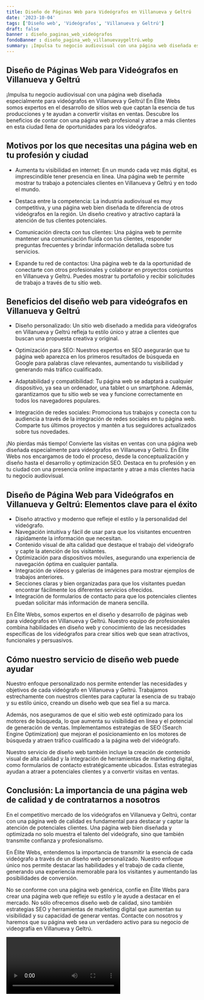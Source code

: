 ```yaml
---
title: Diseño de Páginas Web para Videógrafos en Villanueva y Geltrú
date: '2023-10-04'
tags: ['Diseño web', 'Videógrafos', 'Villanueva y Geltrú']
draft: false
banner : diseño_paginas_web_videógrafos
fondoBanner : diseño_pagina_web_villanuevaygeltrú.webp
summary: ¡Impulsa tu negocio audiovisual con una página web diseñada especialmente para videógrafos en Villanueva y Geltrú! En Élite Webs somos expertos en el desarrollo de sitios web que captan la esencia de tus producciones y te ayudan a convertir visitas en ventas. Descubre los beneficios de contar con una página web profesional y atrae a más clientes en esta ciudad llena de oportunidades para los videógrafos.
---
```


## Diseño de Páginas Web para Videógrafos en Villanueva y Geltrú

¡Impulsa tu negocio audiovisual con una página web diseñada especialmente para videógrafos en Villanueva y Geltrú! En Élite Webs somos expertos en el desarrollo de sitios web que captan la esencia de tus producciones y te ayudan a convertir visitas en ventas. Descubre los beneficios de contar con una página web profesional y atrae a más clientes en esta ciudad llena de oportunidades para los videógrafos.

## Motivos por los que necesitas una página web en tu profesión y ciudad

- Aumenta tu visibilidad en internet: En un mundo cada vez más digital, es imprescindible tener presencia en línea. Una página web te permite mostrar tu trabajo a potenciales clientes en Villanueva y Geltrú y en todo el mundo.

- Destaca entre la competencia: La industria audiovisual es muy competitiva, y una página web bien diseñada te diferencia de otros videógrafos en la región. Un diseño creativo y atractivo captará la atención de tus clientes potenciales.

- Comunicación directa con tus clientes: Una página web te permite mantener una comunicación fluida con tus clientes, responder preguntas frecuentes y brindar información detallada sobre tus servicios.

- Expande tu red de contactos: Una página web te da la oportunidad de conectarte con otros profesionales y colaborar en proyectos conjuntos en Villanueva y Geltrú. Puedes mostrar tu portafolio y recibir solicitudes de trabajo a través de tu sitio web.

## Beneficios del diseño web para videógrafos en Villanueva y Geltrú

- Diseño personalizado: Un sitio web diseñado a medida para videógrafos en Villanueva y Geltrú refleja tu estilo único y atrae a clientes que buscan una propuesta creativa y original.

- Optimización para SEO: Nuestros expertos en SEO asegurarán que tu página web aparezca en los primeros resultados de búsqueda en Google para palabras clave relevantes, aumentando tu visibilidad y generando más tráfico cualificado.

- Adaptabilidad y compatibilidad: Tu página web se adaptará a cualquier dispositivo, ya sea un ordenador, una tablet o un smartphone. Además, garantizamos que tu sitio web se vea y funcione correctamente en todos los navegadores populares.

- Integración de redes sociales: Promociona tus trabajos y conecta con tu audiencia a través de la integración de redes sociales en tu página web. Comparte tus últimos proyectos y mantén a tus seguidores actualizados sobre tus novedades.

¡No pierdas más tiempo! Convierte las visitas en ventas con una página web diseñada especialmente para videógrafos en Villanueva y Geltrú. En Élite Webs nos encargamos de todo el proceso, desde la conceptualización y diseño hasta el desarrollo y optimización SEO. Destaca en tu profesión y en tu ciudad con una presencia online impactante y atrae a más clientes hacia tu negocio audiovisual.

<GifSeo />

<Cta />

## Diseño de Página Web para Videógrafos en Villanueva y Geltrú: Elementos clave para el éxito

- Diseño atractivo y moderno que refleje el estilo y la personalidad del videógrafo.
- Navegación intuitiva y fácil de usar para que los visitantes encuentren rápidamente la información que necesitan.
- Contenido visual de alta calidad que destaque el trabajo del videógrafo y capte la atención de los visitantes.
- Optimización para dispositivos móviles, asegurando una experiencia de navegación óptima en cualquier pantalla.
- Integración de vídeos y galerías de imágenes para mostrar ejemplos de trabajos anteriores.
- Secciones claras y bien organizadas para que los visitantes puedan encontrar fácilmente los diferentes servicios ofrecidos.
- Integración de formularios de contacto para que los potenciales clientes puedan solicitar más información de manera sencilla.

En Élite Webs, somos expertos en el diseño y desarrollo de páginas web para videógrafos en Villanueva y Geltrú. Nuestro equipo de profesionales combina habilidades en diseño web y conocimiento de las necesidades específicas de los videógrafos para crear sitios web que sean atractivos, funcionales y persuasivos.

## Cómo nuestro servicio de diseño web puede ayudar

Nuestro enfoque personalizado nos permite entender las necesidades y objetivos de cada videógrafo en Villanueva y Geltrú. Trabajamos estrechamente con nuestros clientes para capturar la esencia de su trabajo y su estilo único, creando un diseño web que sea fiel a su marca.

Además, nos aseguramos de que el sitio web esté optimizado para los motores de búsqueda, lo que aumenta su visibilidad en línea y el potencial de generación de ventas. Implementamos estrategias de SEO (Search Engine Optimization) que mejoran el posicionamiento en los motores de búsqueda y atraen tráfico cualificado a la página web del videógrafo.

Nuestro servicio de diseño web también incluye la creación de contenido visual de alta calidad y la integración de herramientas de marketing digital, como formularios de contacto estratégicamente ubicados. Estas estrategias ayudan a atraer a potenciales clientes y a convertir visitas en ventas.

## Conclusión: La importancia de una página web de calidad y de contratarnos a nosotros

En el competitivo mercado de los videógrafos en Villanueva y Geltrú, contar con una página web de calidad es fundamental para destacar y captar la atención de potenciales clientes. Una página web bien diseñada y optimizada no solo muestra el talento del videógrafo, sino que también transmite confianza y profesionalismo.

En Élite Webs, entendemos la importancia de transmitir la esencia de cada videógrafo a través de un diseño web personalizado. Nuestro enfoque único nos permite destacar las habilidades y el trabajo de cada cliente, generando una experiencia memorable para los visitantes y aumentando las posibilidades de conversión.

No se conforme con una página web genérica, confíe en Élite Webs para crear una página web que refleje su estilo y le ayude a destacar en el mercado. No sólo ofrecemos diseño web de calidad, sino también estrategias SEO y herramientas de marketing digital que aumentan su visibilidad y su capacidad de generar ventas. Contacte con nosotros y haremos que su página web sea un verdadero activo para su negocio de videografía en Villanueva y Geltrú.

<Video />

<CtaBot job='Videógrafos' city='Villanueva y Geltrú'/>

<Gmaps query='Villanueva y Geltrú+españa+maps' />
